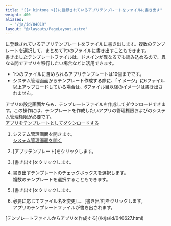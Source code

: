 ```yaml
---
title: "{{< kintone >}}に登録されているアプリテンプレートをファイルに書き出す"
weight: 400
aliases:
  - "/ja/id/04019"
layout: "@/layouts/PageLayout.astro"
---
```




<Kintone />に登録されているアプリテンプレートをファイルに書き出します。複数のテンプレートを選択して、まとめて1つのファイルに書き出すこともできます。  
書き出したテンプレートファイルは、ドメインが異なる<Kintone />でも読み込めるので、異なる<Kintone />間でアプリを移行したい場合などに活用できます。

<Note>

* 1つのファイルに含められるアプリテンプレートは10個までです。
* <Kintone />システム管理画面からテンプレート作成する際に、「イメージ」に6ファイル以上アップロードしている場合は、6ファイル目以降のイメージは書き出されません。

</Note>

<Hint>

アプリの設定画面からも、テンプレートファイルを作成してダウンロードできます。この操作には、テンプレートを作成したいアプリの管理権限および<Kintone />のシステム管理権限が必要です。  
[アプリをテンプレートとしてダウンロードする](/k/ja/id/040493.html)

</Hint>

1. <Kintone />システム管理画面を開きます。  
  [<Kintone />システム管理画面を開く](/k/ja/id/04046.html)

1. [アプリテンプレート]をクリックします。

1. [書き出す]をクリックします。

1. 書き出すテンプレートのチェックボックスを選択します。  
  複数のテンプレートを選択することもできます。

1. [書き出す]をクリックします。

1. 必要に応じてファイル名を変更し、[書き出す]をクリックします。  
  アプリのテンプレートファイルが書き出されます。

<Reference>
[テンプレートファイルからアプリを作成する](/k/ja/id/040627.html)
</Reference>
